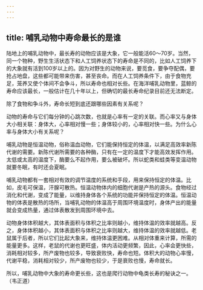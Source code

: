 ```yaml
---
---
---
```

title: 哺乳动物中寿命最长的是谁
---




陆地上的哺乳动物中，最长寿的动物应该是大象，它一般能活60～70岁。当然，同一个物种，野生生活状态下和人工饲养状态下的寿命是不同的，比如人工饲养下的大象就有活到100岁以上的。因为对野生的动物来说，要觅食，要争夺配偶，要抢占地盘，这些都可能带来伤害，甚至丧命。而在人工饲养条件下，由于食物充足，笼养又使个体间不会争斗，所以寿命也相对长些。在海洋哺乳动物里，蓝鲸的寿命应该最长，一般估计在几十年以上，但确切的最长寿命纪录目前还无法断定。



除了食物和争斗外，寿命长短到底还跟哪些因素有关系呢？

动物的寿命与它们每分钟的心跳次数，也就是心率有一定的关联。而心率又与身体大小相关联：身体大，心率相对慢一些；身体较小的，心率相对快一些。为什么心率与身体大小有关系呢？

哺乳动物是恒温动物，俗称温血动物，它们能保持恒定的体温，以满足高效率新陈代谢的需要。新陈代谢所需要的各种酶，只有在一定的温度下才能高效发挥作用。太低或太高的温度下，酶要么不起作用，要么被破坏。所以蛇类和蛙类等变温动物就要冬眠，有时还会夏眠。

哺乳动物都有一套相对有效的调节温度的系统和手段，用来保持恒定的体温。比如，皮毛可保温，汗腺可散热。恒温动物体内的细胞代谢是产热的源头。食物经过消化和代谢，变成了能量，以维持身体各个系统的功能并保持恒定的体温。恒温动物的体表是散热的场所，当哺乳动物的体温高于周围环境温度时，身体产出的能量就会变成热量，通过体表散发到周围环境中去。

动物身体体积越大，其体表面积与体积之比率则越小，维持体温的效率就越高。反之，身体体积越小，其体表面积与体积之比率则越大，维持体温的效率就越低。老鼠属于后者，所以它们比起大象来，维持体温更困难。从相对体重来计算，所需的能量更多。这样，老鼠的代谢也更旺盛，体内活动更频繁，因此，心率会更快些，消耗相对较多，所产废物也较多，导致衰败快，寿命也短。体积大的动物心率慢，代谢平稳，消耗相对较少，所产废物也较少，于是衰败也慢，寿命就长。

所以，哺乳动物中大象的寿命更长些，这也是爬行动物中龟类长寿的秘诀之一。（韦正道）